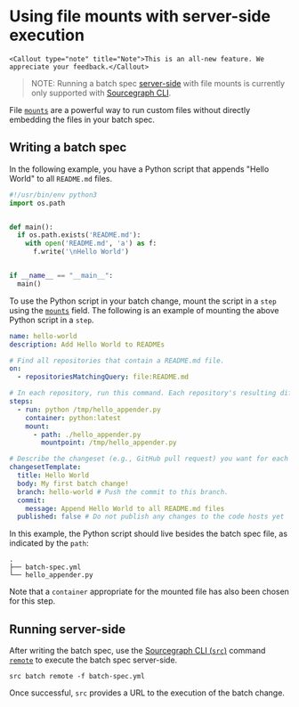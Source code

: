 # Using file mounts with server-side execution

    <Callout type="note" title="Note">This is an all-new feature. We appreciate your feedback.</Callout>

> NOTE: Running a batch spec [server-side](../explanations/server_side.md) with file mounts is
> currently only supported with <a href="https://github.com/sourcegraph/src-cli">Sourcegraph CLI</a>.

File [`mounts`](../references/batch_spec_yaml_reference.md#steps-mount) are a powerful way to run custom files without
directly embedding the files in your batch spec.

## Writing a batch spec

In the following example, you have a Python script that appends "Hello World" to all `README.md` files.

```python
#!/usr/bin/env python3
import os.path


def main():
  if os.path.exists('README.md'):
    with open('README.md', 'a') as f:
      f.write('\nHello World')


if __name__ == "__main__":
  main()
```

To use the Python script in your batch change, mount the script in a `step` using
the [`mounts`](../references/batch_spec_yaml_reference.md#steps-mount) field. The following is an example of mounting
the above Python script in a `step`.

```yaml
name: hello-world
description: Add Hello World to READMEs

# Find all repositories that contain a README.md file.
on:
  - repositoriesMatchingQuery: file:README.md

# In each repository, run this command. Each repository's resulting diff is captured.
steps:
  - run: python /tmp/hello_appender.py
    container: python:latest
    mount:
      - path: ./hello_appender.py
        mountpoint: /tmp/hello_appender.py

# Describe the changeset (e.g., GitHub pull request) you want for each repository.
changesetTemplate:
  title: Hello World
  body: My first batch change!
  branch: hello-world # Push the commit to this branch.
  commit:
    message: Append Hello World to all README.md files
  published: false # Do not publish any changes to the code hosts yet
```

In this example, the Python script should live besides the batch spec file, as indicated by the `path`:

```text
.
├── batch-spec.yml
└── hello_appender.py
```

Note that a `container` appropriate for the mounted file has also been chosen for this step.

## Running server-side

After writing the batch spec, use the <a href="https://github.com/sourcegraph/src-cli">Sourcegraph CLI (`src`)</a>
command [`remote`](../../cli/references/batch/remote.md) to execute the batch spec server-side.

```shell
src batch remote -f batch-spec.yml
```

Once successful, `src` provides a URL to the execution of the batch change.
